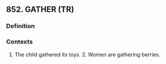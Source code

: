 ## 852. GATHER (TR)
### Definition


### Contexts
1. The child gathered its toys. 2. Women are gathering berries.

